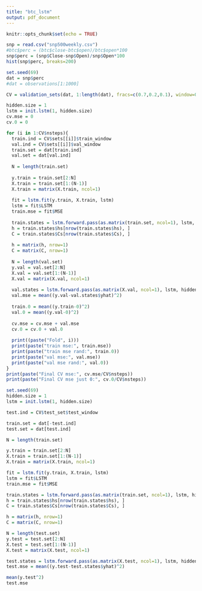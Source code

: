 ```yaml
---
title: "btc_lstm"
output: pdf_document
---
```


```r
knitr::opts_chunk$set(echo = TRUE)
```

```r
snp = read.csv("snp500weekly.csv")
#btc$perc = (btc$close-btc$open)/btc$open*100
snp$perc = (snp$Close-snp$Open)/snp$Open*100
hist(snp$perc, breaks=200)
```


```r
set.seed(69)
dat = snp$perc
#dat = observations[1:1000]

CV = validation_sets(dat, 1:length(dat), fracs=c(0.7,0.2,0.1), window=0.05)

hidden.size = 1
lstm = init.lstm(1, hidden.size)
cv.mse = 0
cv.0 = 0

for (i in 1:CV$nsteps){
  train.ind = CV$sets[[i]]$train_window
  val.ind = CV$sets[[i]]$val_window
  train.set = dat[train.ind]
  val.set = dat[val.ind]
  
  N = length(train.set)
  
  y.train = train.set[2:N]
  X.train = train.set[1:(N-1)]
  X.train = matrix(X.train, ncol=1)
  
  fit = lstm.fit(y.train, X.train, lstm)
  lstm = fit$LSTM
  train.mse = fit$MSE
  
  train.states = lstm.forward.pass(as.matrix(train.set, ncol=1), lstm, hidden.size)
  h = train.states$hs[nrow(train.states$hs), ]
  C = train.states$Cs[nrow(train.states$Cs), ]
  
  h = matrix(h, nrow=1)
  C = matrix(C, nrow=1)
  
  N = length(val.set)
  y.val = val.set[2:N]
  X.val = val.set[1:(N-1)]
  X.val = matrix(X.val, ncol=1)
  
  val.states = lstm.forward.pass(as.matrix(X.val, ncol=1), lstm, hidden.size, h=h, C=C)
  val.mse = mean((y.val-val.states$yhat)^2)
  
  train.0 = mean((y.train-0)^2)
  val.0 = mean((y.val-0)^2)
  
  cv.mse = cv.mse + val.mse
  cv.0 = cv.0 + val.0
  
  print((paste("Fold", i)))
  print(paste("train mse:", train.mse))
  print(paste("train mse rand:", train.0))
  print(paste("val mse:", val.mse))
  print(paste("val mse rand:", val.0))
}
print(paste("Final CV mse:", cv.mse/CV$nsteps))
print(paste("Final CV mse just 0:", cv.0/CV$nsteps))
```


```r
set.seed(69)
hidden.size = 1
lstm = init.lstm(1, hidden.size)

test.ind = CV$test_set$test_window

train.set = dat[-test.ind]
test.set = dat[test.ind]

N = length(train.set)

y.train = train.set[2:N]
X.train = train.set[1:(N-1)]
X.train = matrix(X.train, ncol=1)

fit = lstm.fit(y.train, X.train, lstm)
lstm = fit$LSTM
train.mse = fit$MSE

train.states = lstm.forward.pass(as.matrix(train.set, ncol=1), lstm, hidden.size)
h = train.states$hs[nrow(train.states$hs), ]
C = train.states$Cs[nrow(train.states$Cs), ]

h = matrix(h, nrow=1)
C = matrix(C, nrow=1)

N = length(test.set)
y.test = test.set[2:N]
X.test = test.set[1:(N-1)]
X.test = matrix(X.test, ncol=1)

test.states = lstm.forward.pass(as.matrix(X.test, ncol=1), lstm, hidden.size, h=h, C=C)
test.mse = mean((y.test-test.states$yhat)^2)

mean(y.test^2)
test.mse

```

```r




```





